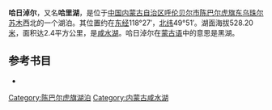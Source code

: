 '''哈日淖尔'''，又名'''哈里湖'''，是位于[[中国|中国]][[内蒙古自治区|内蒙古自治区]][[呼伦贝尔市|呼伦贝尔市]][[陈巴尔虎旗|陈巴尔虎旗]][[东乌珠尔苏木|东乌珠尔苏木]]西北的一个湖泊。其位置约在[[东经|东经]]118°27′，[[北纬|北纬]]49°51′。湖面海拔528.20[[米_(單位)|米]]，面积达2.4平方公里，是[[咸水湖|咸水湖]]。哈日淖尔在[[蒙古语|蒙古语]]中的意思是黑湖。
== 参考书目 ==
*{{cite book|author=牧寒 |title=《内蒙古湖泊》 |year=2003 |publisher=内蒙古人民出版社 |isbn=9787204039883  }}
{{模板:呼伦贝尔市湖泊}}
{{内蒙古小作品}}

[[Category:陈巴尔虎旗湖泊|Category:陈巴尔虎旗湖泊]]
[[Category:内蒙古咸水湖|Category:内蒙古咸水湖]]
